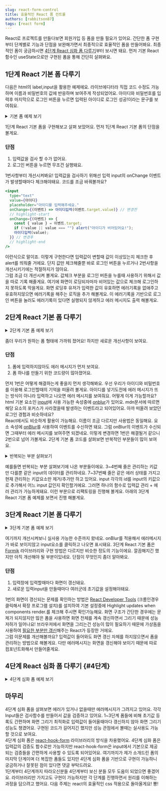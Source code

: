 ```yaml
---
slug: react-form-control
title: 효율적인 React 폼 컨트롤
authors: [rabbitson87]
tags: [react form]
---
```



React로 프로젝트를 만들다보면 회원가입 등 폼을 만들 필요가 있어요.
간단한 폼 구현부터 단계별로 기능과 단점을 보완해가면서 최종적으로 효율적인 폼을 만들어봐요.
최종적인 폼이 궁금하시면 [4단계 React 심화 폼 다루기](#4단계)부터 보시면 돼요.
먼저 기본 React 함수인 useState으로만 구현된 폼을 통해 간단히 살펴봐요.

## 1단계 React 기본 폼 다루기

다음은 html의 label,input을 활용한 예제에요.
라이브에디터라 직접 코드 수정도 가능하며 이름과 비밀번호의 값에 반응하며 보여주게 작성되었어요.
아이디와 비밀번호를 입력후 마지막으로 로그인 버튼을 누르면 입력된 아이디로 로그인 성공!이라는 문구를 보여줘요.

<details>
  <summary>기본 폼 예제 보기</summary>
  <div>
    <CodeBlock language="jsx" live>
      {`function 기본() {
    const [아이디, 아이디입력] = useState(""); // 기본값 ""로 초기화
    const [비밀번호, 비밀번호입력] = useState(""); // 기본값 ""로 초기화
    
    const 로그인시도 = useCallback(() =>
      alert(\`\${아이디}로 로그인 성공!\`)
    ,[아이디]);
    return (
      <>
      <div>
          <label>아이디: 
          <input
            type="text"
            value={아이디}
            placeholder="아이디를 입력해주세요."
            onChange={(이벤트) => 아이디입력(이벤트.target.value)}
          />
          </label>
          </div>
          <div>
          <label>비밀번호:
          <input
            type="password"
            value={비밀번호}
            placeholder="비밀번호를 입력해주세요."
            onChange={(이벤트) => 비밀번호입력(이벤트.target.value)}
          />
           </label>
           </div>
        <button type="button" onClick={로그인시도}>
          로그인
        </button>
        <p>아이디: {아이디}</p>
        <p>비밀번호: {비밀번호}</p>
      </>
    );
  }`}
    </CodeBlock>
  </div>
</details>

1단계 React 기본 폼을 구현해보고 살펴 보았어요. 먼저 1단계 React 기본 폼의 단점을 볼게요.

### 단점

1. 입력값을 검사 할 수가 없어요.
2. 로그인 버튼을 누르면 무조건 실행돼요.

1번사항부터 개선시켜봐요! 입력값을 검사하기 위해선 입력 input의 <Highlight color="#25c2a0">onChange 이벤트</Highlight>가 발생할때마다 체크해야돼요.
코드를 조금 바꿔볼까요?

```jsx showLineNumbers
<input
  type="text"
  value={아이디}
  placeholder="아이디를 입력해주세요."
  onChange={(이벤트) => 아이디입력(이벤트.target.value)} // 변경전
  // highlight-start
  onChange={(이벤트) => {
    const { value } = 이벤트.target;
    if (!value || value === "") alert("아이디가 비어있어요!");
    아이디입력(value);
  }} // 변경후
  // highlight-end
/>
```

이런식으로 말이죠. 이렇게 구현한다면 입력값이 변할때 값이 이상있는지 체크한 후 alert를 띄워줄 거에요.
단지 값만 체크해줄뿐 바로 로그인 버튼을 누르거나 <Highlight color="#25c2a0">2번사항을 개선</Highlight>시키기에는 적절하지가 않아요.  
그럼 조금 더 개선시켜 볼게요.
값체크 부분을 로그인 버튼을 누를때 사용하기 위해서 <Highlight color="#25c2a0">값을 따로 기록</Highlight> 해줄게요.
여기에 화면이 로딩되자마자 비어있는 값으로 체크해 로그인하지 못하도록 막을게요.
화면 로딩후 유저가 입력한 값이 유효하면 에러기록을 없애주고 유효하지않으면 <Highlight color="#25c2a0">에러기록을 해주는 로직</Highlight>을 추가 해볼게요.
이 에러기록을 기반으로 로그인 버튼을 눌러도 에러기록이 있다면 실행되지 않게하고 에러 메시지도 출력 해볼게요.

## 2단계 React 기본 폼 다루기

<details>
  <summary>2단계 기본 폼 예제 보기</summary>
  <div>
    <CodeBlock language="jsx" live>
      {`function 기본() {
    const [아이디, 아이디입력] = useState(""); // 기본값 ""로 초기화
    const [비밀번호, 비밀번호입력] = useState(""); // 기본값 ""로 초기화
    
    const [에러, 에러기록] = useState({
      아이디: "아이디가 비어있어요!",
      비밀번호: "비밀번호가 비어있어요!",
    });
    
    const 로그인시도 = useCallback(() => {
      if (Object.keys(에러).length === 0) {
        alert(\`\${아이디}로 로그인 성공!\`);
      }
    }, [에러, 아이디]);
    return (
      <>
        <div>
          <label>아이디:
          <input
            type="text"
            value={아이디}
            placeholder="아이디를 입력해주세요."
            onChange={(이벤트) => {
              const { value } = 이벤트.target;
              if (!value || value === "") {
                // 값이 있는지 체크
                에러기록((현재에러) => ({ ...현재에러, 아이디: "아이디가 비어있어요!" }));
              }
              else {
                에러기록((현재에러) => {
                  const 현재에러복사본 = { ...현재에러 };
                  delete 현재에러복사본.아이디;
                  return 현재에러복사본;
                });
              }
              아이디입력(value);
            }}
          />
           </label>
          {에러["아이디"] && (
            <p style={{ color: "red" }}>{에러["아이디"]}</p>
          )}
        </div>
        <div>
          <label>비밀번호:
          <input
            type="password"
            value={비밀번호}
            placeholder="비밀번호를 입력해주세요."
            onChange={(이벤트) => {
              const { value } = 이벤트.target;
              if (!value || value === "") {
                // 값이 있는지 체크
                에러기록((현재에러) => ({ ...현재에러, 비밀번호: "비밀번호가 비어있어요!" }));
              }
              else {
                에러기록((현재에러) => {
                  const 현재에러복사본 = { ...현재에러 };
                  delete 현재에러복사본.비밀번호;
                  return 현재에러복사본;
                });
              }
              비밀번호입력(value);
            }}
          />
           </label>
          {에러["비밀번호"] && (
            <p style={{ color: "red" }}>{에러["비밀번호"]}</p>
          )}
        </div>
        <button type="button" onClick={로그인시도}>
          로그인
        </button>
        <p>아이디: {아이디}</p>
        <p>비밀번호: {비밀번호}</p>
      </>
    );
    }`}

</CodeBlock>

  </div>
</details>

좀더 우리가 원하는 폼 형태에 가까워 졌어요! 하지만 새로운 개선사항이 보여요.

### 단점

1. 폼에 입력하지않아도 에러 메시지가 먼저 보여요.
2. 폼 하나를 만들기 위한 코드량이 많아졌어요.

먼저 1번은 어떻게 해결하는게 좋을지 먼저 생각해봐요. 우선 우리가 아이디와 비밀번호를 이용해 로그인할때의 기억을 떠올려 볼게요.
아이디를 넣기도전에 에러 메시지가 뜨는 방식이 아니라 <Highlight color="#25c2a0">입력하고 나오면 에러 메시지</Highlight>를 보여줘요.
어떻게 이게 가능할까요? html 기본 요소인 [input](https://developer.mozilla.org/ko/docs/Web/HTML/Element/Input)에 사용 가능한 속성중에 [onblur](https://developer.mozilla.org/en-US/docs/Web/API/Element/blur_event)가 있어요.
mdn문서에 따르면 해당 요소의 <Highlight color="#25c2a0">포커스가 사라졌을때 발생하는 이벤트</Highlight>라고 되어있어요. 아까 떠올려 보았던 로그인 경험과 비슷하네요?  
React에서도 비슷하게 활용이 가능해요. 이름이 조금 다르지만 사용법은 동일해요. 요소 속성에 [onBlur](https://ko.reactjs.org/docs/events.html#onblur)를 사용하여 이벤트를 수신하면 돼요.
그럼 onBlur의 이벤트가 수신되면 그때부터 에러 메시지를 보여주면 되겠네요. 이렇게 변경하면 1번은 해결될거 같으니 2번으로 넘어 가볼게요.
2단계 기본 폼 코드를 살펴보면 반복적인 부분들이 많이 보여요.

<details>
  <summary>반복되는 부분 살펴보기</summary>
  <div>
    <CodeBlock language="jsx" showLineNumbers>
      {`
///////////////////////////////////////////////////////////////////
const [아이디, 아이디입력] = useState(""); // 기본값 ""로 초기화
const [비밀번호, 비밀번호입력] = useState(""); // 기본값 ""로 초기화
///////////////////////////////////////////////////////////////////
///////////////////////////////////////////////////////////////////
onChange={(이벤트) => {
  const { value } = 이벤트.target;
  if (!value || value === "")
    // 값이 있는지 체크
    에러기록((현재에러) => ({ ...현재에러, 아이디: "아이디가 비어있어요!" }));
  else {
    에러기록((현재에러) => {
      const 현재에러복사본 = { ...현재에러 };
      delete 현재에러복사본.아이디;
      return 현재에러복사본;
    });
  }
  아이디입력(이벤트.target.value);
}}
onChange={(이벤트) => {
  const { value } = 이벤트.target;
  if (!value || value === "") {
    // 값이 있는지 체크
    에러기록((현재에러) => ({ ...현재에러, 비밀번호: "비밀번호가 비어있어요!" }));
  }
  else {
    에러기록((현재에러) => {
      const 현재에러복사본 = { ...현재에러 };
      delete 현재에러복사본.비밀번호;
      return 현재에러복사본;
    });
  }
  비밀번호입력(이벤트.target.value);
}}
///////////////////////////////////////////////////////////////////`}
</CodeBlock>

  </div>
</details>

예를들면 반복되는 부분 살펴보기에 나온 부분들이에요. 3~4번째 줄은 관리하는 키값만 다를뿐 같은 input의 데이터를 관리하네요.
7~37번째 줄은 같은 에러 상태를 가지고 현재 관리하는 키값요소만 제거/추가만 하고 있어요.
input 각각의 id를 input의 키값으로 추가해서 어느 input 값인지 확인할거에요. 그러면 하나의 함수로 <Highlight color="#25c2a0">입력값 관리 + 에러 관리</Highlight>가 가능하게돼요.
이런 부분으로 <Highlight color="#25c2a0">리팩토링</Highlight>을 진행해 볼게요.
아래의 3단계 React 기본 폼 예제를 보면서 진행 해볼게요.

## 3단계 React 기본 폼 다루기

<details>
  <summary>3단계 기본 폼 예제 보기</summary>
  <div>
    <CodeBlock language="jsx" live>
      {`function 기본() {
    const [onBlur상태, onBlur상태변경] = useState({
      아이디: "", // 기본값 ""로 초기화
      비밀번호: "", // 기본값 ""로 초기화
    });
    const [input상태, input상태변경] = useState({
      아이디: "", // 기본값 ""로 초기화
      비밀번호: "", // 기본값 ""로 초기화
    });
    const [에러, 에러기록] = useState({
      아이디: "아이디가 비어있어요!",
      비밀번호: "비밀번호가 비어있어요!",
    });
    const input값기록및에러관리 = useCallback((이벤트) => {
      const { value, id } = 이벤트.target;
      if (!value || value === "")
        // 값이 있는지 체크
        에러기록((현재에러) => ({ ...현재에러, [id]: \`\${id}가 비어있어요!\` }));
      else {
        에러기록((현재에러) => {
          const 현재에러복사본 = { ...현재에러 };
          delete 현재에러복사본[id];
          return 현재에러복사본;
        });
      }
      input상태변경((이전input상태) => ({...이전input상태, [id]: value }));
    },[에러]);
    const onBlur상태기록 = useCallback((이벤트) => {
      const { value, id } = 이벤트.target;
      onBlur상태변경((이전onBlur상태) => ({...이전onBlur상태, [id]: true }));
    },[에러]);
    const 로그인시도 = useCallback(() => {
      if (Object.keys(에러).length === 0) {
        alert(\`\${input상태["아이디"]}로 로그인 성공!\`);
      }
    }, [에러, input상태]);
    return (
      <>
        <div>
          <label>아이디:
          <input
            id="아이디"
            type="text"
            value={input상태["아이디"]}
            placeholder="아이디를 입력해주세요."
            onChange={input값기록및에러관리}
            onBlur={onBlur상태기록}
          />
           </label>
          {에러["아이디"] && onBlur상태["아이디"] && (
            <p style={{ color: "red" }}>{에러["아이디"]}</p>
          )}
        </div>
        <div>
          <label>비밀번호:
          <input
            id="비밀번호"
            type="password"
            value={input상태["비밀번호"]}
            placeholder="비밀번호를 입력해주세요."
            onChange={input값기록및에러관리}
            onBlur={onBlur상태기록}
          />
           </label>
          {에러["비밀번호"] && onBlur상태["비밀번호"] && (
            <p style={{ color: "red" }}>{에러["비밀번호"]}</p>
          )}
        </div>
        <button type="button" onClick={로그인시도}>
          로그인
        </button>
        <p>아이디: {input상태["아이디"]}</p>
        <p>비밀번호: {input상태["비밀번호"]}</p>
      </>
    );
    }`}

</CodeBlock>

  </div>
</details>

여기까지 개선시켜보니 실사용 가능한 수준까지 왔네요.
onBlur를 적용해서 에러메시지가 바로 보이지않고 input요소를 클릭하고 나오면 표시돼요.
3단계 React 기본 폼은 [Formik](https://github.com/jaredpalmer/formik) 라이브러리와 구현 방법은 다르지만 비슷한 정도의 기능이에요.
깔끔해지긴 했지만 아직 개선해야 될 부분이있네요. 단점이 무엇인지 좀더 알아봐요.

### 단점

1. 입력창에 입력할때마다 화면이 갱신돼요.
2. 새로운 입력input을 만들때마다 여러군데 초기값을 설정해야돼요.

1번의 화면이 갱신되는 문제를 확인하는 방법은 [React Developer Tools](https://chrome.google.com/webstore/detail/react-developer-tools/fmkadmapgofadopljbjfkapdkoienihi)
(크롬인경우 클릭해서 확장 프로그램 설치)를 설치하여 기본 설정중에 <Highlight color="#25c2a0">Highlight updates when components render.</Highlight>를 체크해 주시면 확인가능해요.
화면 구조가 간단한 경우에는 문제가 되지않지만 많은 폼을 사용하면 화면 전체를 계속 갱신하면서 그리기 때문에 성능 저하가 일어나요!
브라우저에서 화면을 그리는건 성능이 많이 필요하기 때문에 가상돔을 사용하여 [필요한 부분만 갱신](https://ko.reactjs.org/docs/rendering-elements.html#react-only-updates-whats-necessary)해주는 React가 등장한 거에요.  
그럼 이문제를 개선해볼까요? 입력값이 들어와도 화면 갱신 자체를 하지않으면서 폼을 관리하는 방법으로 해볼게요.
다만 에러메시지는 화면을 갱신해야 보이기 때문에 따로 컴포넌트화해서 만들어줄게요.

## 4단계 React 심화 폼 다루기 {#4단계}

<details>
  <summary>4단계 심화 폼 예제 보기</summary>
  <div>
    <CodeBlock language="jsx" live noInline>
      {`//이벤트 전파 함수 정의
const 이벤트전파 = {
  이벤트들: {},
  이벤트발생: (이름, 데이터) => {
    if (!이벤트전파.이벤트들[이름]) return;
    이벤트전파.이벤트들[이름].forEach(callback => callback(데이터))
  },
  구독: (이름, callback) => {
    if (!이벤트전파.이벤트들[이름]) 이벤트전파.이벤트들[이름] = [];
    이벤트전파.이벤트들[이름].push(callback);
  },
  구독해지: (이름) => {
    if (!이벤트전파.이벤트들[이름]) return;
    delete 이벤트전파.이벤트들[이름];
  }
};
// 상태관리함수 정의
function 상태관리함수() {
  const input폼Ref = useRef({});
  const input상태 = useRef({});
  const inputBlur여부 = useRef({});
  const input값검사함수 = useRef({});
  const 에러 = useRef({});
  const input값기록및에러관리 = useCallback((이벤트) => {
    const { value, id } = 이벤트.target;
    const 검사결과 = input값검사함수.current[id](value);
    if (검사결과) {
      에러.current = { ...에러.current, [id]: 검사결과 };
    } else {
      const 에러복사본 = { ...에러.current };
      delete 에러복사본[id];
      에러.current = 에러복사본;
    }
    input상태.current = {...input상태.current, [id]: value };
    이벤트전파.이벤트발생(id, value);
  },[input상태.current, input값검사함수.current, 에러.current]);
  const 실행하기 = useCallback((에러없을때실행할함수) => {
    if (Object.keys(에러.current).length === 0) {
      에러없을때실행할함수(input상태.current)
    }
  }, [에러, input상태]);
  const input폼Ref등록 = useCallback((input폼, 이름) => {
    if (input폼) {
      input폼Ref.current = {...input폼Ref.current, [이름]:input폼 };
    }
    return input폼Ref.current[이름];
  }, [input폼Ref]);
  const onBlur이벤트 = useCallback((이벤트) => {
    const { id } = 이벤트.target;
    inputBlur여부.current = {...inputBlur여부.current, [id]: true };
    이벤트전파.이벤트발생(\`\${id}_blur\`, true);
  },[input상태]);
  const 값검사함수등록 = useCallback((이름, 값검사함수) => {
    input값검사함수.current = {...input값검사함수.current, [이름]: 값검사함수 };
  },[input상태]);
  const input상태값 = useCallback((이름) => {
    return {
      value: input상태.current[이름],
      error: 에러.current[이름],
      blur: inputBlur여부.current[이름],
      ref: input폼Ref.current[이름],
    }
  }, [input상태.current]);
  const 등록된폼 = useCallback((이름) => input폼Ref.current[이름],[input폼Ref.current]);
  const input폼등록 = useCallback(({ 이름, 값검사함수 }) => {
    if (이름 && 값검사함수) {
      값검사함수등록(이름, 값검사함수);
      if (!input상태.current[이름]) {
        input값기록및에러관리({ target: { id:이름, value: "" }});
      }
    }
    return {
      id: 이름,
      ref: (input폼) => input폼Ref등록(input폼, 이름),
      onChange: input값기록및에러관리,
      onBlur: onBlur이벤트,
    };
  }, [input폼Ref등록, input값기록및에러관리, input상태.current, 값검사함수등록, onBlur이벤트]);
  return { input폼등록, 이벤트전파, input상태값, 실행하기 };
};
// 상태관리함수전파
const Context = createContext(null);
const Form제공자 = (인자들) => {
  const { children, ...전달받은인자들 } = 인자들;
  return (
    <Context.Provider value={전달받은인자들}>
      {children}
    </Context.Provider>
  );
};
// 에러 표시 컴포넌트화
function Error메시지({ 이름, 값검사함수 }) {
  const { 이벤트전파 } = useContext(Context);
  const [에러, 에러변경] = useState(undefined);
  const [blur, blur변경] = useState(undefined);
  useEffect(() => {
    이벤트전파.구독(이름, (이벤트값) => 에러변경(값검사함수(이벤트값)));
    이벤트전파.구독(\`\${이름}_blur\`, (이벤트값) => blur변경(이벤트값));
    return () => {
      이벤트전파.구독해지(이름);
      이벤트전파.구독해지(\`\${이름}_blur\`);
    }
  },[]);
  
  return (
    <>
      {에러 && blur && (
        <p style={{ color: "red" }}>{에러}</p>
      )}
    </>
  )
};
// 입력폼 컴포넌트화
function Input폼({ 이름, 라벨, 미입력시보여줄문자, 값검사함수 }) {
  const { input폼등록 } = useContext(Context);
  const input연결함수들 = input폼등록({ 이름, 값검사함수 });
  return (
    <div>
      <label>{라벨}:
      <input
        {...input연결함수들}
        type="text"
        placeholder={미입력시보여줄문자}
      />
      </label>
      <Error메시지 이름={이름} 값검사함수={값검사함수} />
    </div>
  );
};
function 기본() {
  const { 실행하기, ...함수들  } = 상태관리함수()
  const 이름검사함수 = useCallback((값) => {
    if (!값 || 값 === "") return "아이디가 비어있어요!";
    return undefined;
  },[]);
  const 비밀번호검사함수 = useCallback((값) => {
    if (!값 || 값 === "") return "비밀번호가 비어있어요!";
    return undefined;
  },[]);
return (
  <>
    <Form제공자 {...함수들}>
      <Input폼 이름="심화-1아이디" 라벨="아이디"
        미입력시보여줄문자="아이디를 입력해주세요." 값검사함수={이름검사함수} />
      <Input폼 이름="심화-1비밀번호" 라벨="비밀번호"
        미입력시보여줄문자="비밀번호를 입력해주세요." 값검사함수={비밀번호검사함수} />
      <button type="button" onClick={() => 실행하기((input상태) => alert(\`\${input상태["심화-1아이디"]}로 로그인 성공!\`))}>
        로그인
      </button>
    </Form제공자>
  </>
);
}
render(기본);
`}
    </CodeBlock>
  </div>
</details>

## 마무리

4단계 심화 폼을 살펴보면 <Highlight color="#25c2a0">에러가 있거나 없을때</Highlight>만 에러메시지가 그려지고 있어요. 각각 Input들은 <Highlight color="#25c2a0">검사함수</Highlight>를 만들어서 <Highlight color="#25c2a0">값을 검증</Highlight>하고 있어요.
1~3단계 폼들에 비해 <Highlight color="#25c2a0">초기값 등록도 간편</Highlight>하며 화면 그리기 최적화로 입력값이 들어올때마다 갱신하지 않아 <Highlight color="#25c2a0">화면 그리기 성능</Highlight>도 챙겼어요.
구현된 코드가 길어지긴 했지만 성능 관점에서 볼때는 <Highlight color="#25c2a0">실사용도 가능</Highlight>할 것으로 보여요.  
4단계 심화 폼은 [react-hook-form](https://react-hook-form.com/) 라이브러리의 방식을 차용했어요.
4단계 심화 폼은 입력값의 검증도 함수로만 가능하지만 react-hook-form은 input에서 <Highlight color="#25c2a0">기본으로 제공되는 검증</Highlight>들을 간편하게 사용할 수 있도록 되어있어요.
여기까지가 제가 소개드린 폼의 <Highlight color="#25c2a0">마지막 단계</Highlight>이며 더 복잡한 폼들도 있지만 4단계 심화 폼을 기반으로 구현이 가능하니 궁금하거나 잘못된 점이 있다면 댓글 부탁드려요.  
1단계부터 4단계까지 따라오신분들 4단계부터 보신 분들 모두 도움이 되었으면 좋겠어요.
라이브러리만 가지고도 구현이 가능하지만 각 단계를 진행하면서 <Highlight color="#25c2a0">원리를 이해하는 과정</Highlight>을 담으려고 했어요.
다음 주제는 react의 효율적인 css 적용으로 돌아올게요! 뿅!
